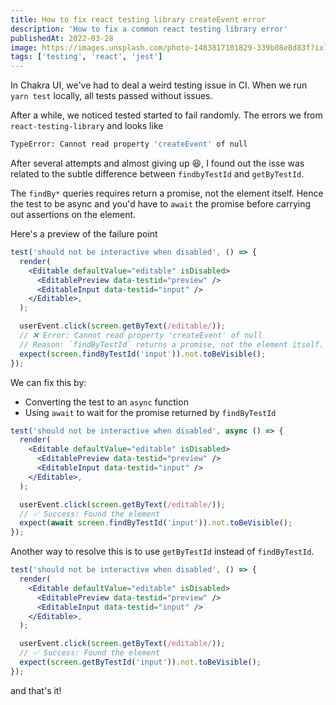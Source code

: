 ```yaml
---
title: How to fix react testing library createEvent error
description: 'How to fix a common react testing library error'
publishedAt: 2022-03-28
image: https://images.unsplash.com/photo-1483817101829-339b08e8d83f?ixlib=rb-1.2.1&ixid=MnwxMjA3fDB8MHxzZWFyY2h8MjF8fGNvZGluZyUyMHRlcm1pbmFsfGVufDB8fDB8fA%3D%3D&auto=format&fit=crop&w=800&q=60
tags: ['testing', 'react', 'jest']
---
```


In Chakra UI, we've had to deal a weird testing issue in CI. When we run `yarn test` locally, all tests passed without issues.

After a while, we noticed tested started to fail randomly. The errors we from `react-testing-library` and looks like

```bash
TypeError: Cannot read property 'createEvent' of null
```

After several attempts and almost giving up 😆, I found out the isse was related to the subtle difference between `findbyTestId` and `getByTestId`.

The `findBy*` queries requires return a promise, not the element itself. Hence the test to be async and you'd have to `await` the promise before carrying out assertions on the element.

Here's a preview of the failure point

```jsx
test('should not be interactive when disabled', () => {
  render(
    <Editable defaultValue="editable" isDisabled>
      <EditablePreview data-testid="preview" />
      <EditableInput data-testid="input" />
    </Editable>,
  );

  userEvent.click(screen.getByText(/editable/));
  // ❌ Error: Cannot read property 'createEvent' of null
  // Reason: `findByTestId` returns a promise, not the element itself.
  expect(screen.findByTestId('input')).not.toBeVisible();
});
```

We can fix this by:

- Converting the test to an `async` function
- Using `await` to wait for the promise returned by `findByTestId`

```jsx
test('should not be interactive when disabled', async () => {
  render(
    <Editable defaultValue="editable" isDisabled>
      <EditablePreview data-testid="preview" />
      <EditableInput data-testid="input" />
    </Editable>,
  );

  userEvent.click(screen.getByText(/editable/));
  // ✅ Success: Found the element
  expect(await screen.findByTestId('input')).not.toBeVisible();
});
```

Another way to resolve this is to use `getByTestId` instead of `findByTestId`.

```jsx
test('should not be interactive when disabled', () => {
  render(
    <Editable defaultValue="editable" isDisabled>
      <EditablePreview data-testid="preview" />
      <EditableInput data-testid="input" />
    </Editable>,
  );

  userEvent.click(screen.getByText(/editable/));
  // ✅ Success: Found the element
  expect(screen.getByTestId('input')).not.toBeVisible();
});
```

and that's it!
